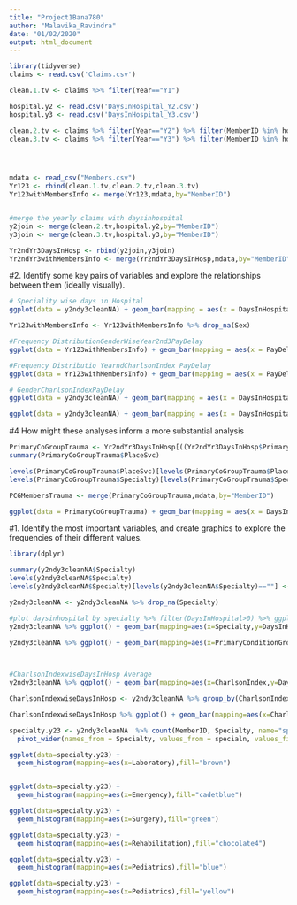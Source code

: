 ---
title: "Project1Bana780"
author: "Malavika_Ravindra"
date: "01/02/2020"
output: html_document
---

```{r message=FALSE, warning=FALSE,include=TRUE}
library(tidyverse)
claims <- read.csv('Claims.csv')

clean.1.tv <- claims %>% filter(Year=="Y1")

hospital.y2 <- read.csv('DaysInHospital_Y2.csv')
hospital.y3 <- read.csv('DaysInHospital_Y3.csv')

clean.2.tv <- claims %>% filter(Year=="Y2") %>% filter(MemberID %in% hospital.y2$MemberID)
clean.3.tv <- claims %>% filter(Year=="Y3") %>% filter(MemberID %in% hospital.y3$MemberID)




mdata <- read_csv("Members.csv")
Yr123 <- rbind(clean.1.tv,clean.2.tv,clean.3.tv)
Yr123withMembersInfo <- merge(Yr123,mdata,by="MemberID")


#merge the yearly claims with daysinhospital
y2join <- merge(clean.2.tv,hospital.y2,by="MemberID")
y3join <- merge(clean.3.tv,hospital.y3,by="MemberID")

Yr2ndYr3DaysInHosp <- rbind(y2join,y3join)
Yr2ndYr3withMembersInfo <- merge(Yr2ndYr3DaysInHosp,mdata,by="MemberID")


```

#2.	Identify some key pairs of variables and explore the relationships between them (ideally visually).
```{r  message=FALSE, warning=FALSE, include=TRUE}
# Speciality wise days in Hospital
ggplot(data = y2ndy3cleanNA) + geom_bar(mapping = aes(x = DaysInHospital),fill="red") + facet_wrap(~ Specialty, nrow = 4)

Yr123withMembersInfo <- Yr123withMembersInfo %>% drop_na(Sex)

#Frequency DistributionGenderWiseYear2nd3PayDelay
ggplot(data = Yr123withMembersInfo) + geom_bar(mapping = aes(x = PayDelay),fill="red") + facet_grid(Year~ Sex)

#Frequency Distributio YearndCharlsonIndex PayDelay
ggplot(data = Yr123withMembersInfo) + geom_bar(mapping = aes(x = PayDelay),fill="green") + ylim(c(0,3000)) + facet_grid(Year~ CharlsonIndex)

# GenderCharlsonIndexPayDelay
ggplot(data = y2ndy3cleanNA) + geom_bar(mapping = aes(x = DaysInHospital),fill="blueviolet") + facet_grid(CharlsonIndex~ Sex)

ggplot(data = y2ndy3cleanNA) + geom_bar(mapping = aes(x = DaysInHospital),fill="blueviolet") + facet_grid(CharlsonIndex~ Sex)
```

#4 How might these analyses inform a more substantial analysis
```{r  message=FALSE, warning=FALSE, include=TRUE}

PrimaryCoGroupTrauma <- Yr2ndYr3DaysInHosp[((Yr2ndYr3DaysInHosp$PrimaryConditionGroup=="TRAUMA") & (Yr2ndYr3DaysInHosp$ProcedureGroup=="SMS")),]
summary(PrimaryCoGroupTrauma$PlaceSvc)

levels(PrimaryCoGroupTrauma$PlaceSvc)[levels(PrimaryCoGroupTrauma$PlaceSvc)==""] <- NA_character_
levels(PrimaryCoGroupTrauma$Specialty)[levels(PrimaryCoGroupTrauma$Specialty)==""] <- NA_character_

PCGMembersTrauma <- merge(PrimaryCoGroupTrauma,mdata,by="MemberID")

ggplot(data = PrimaryCoGroupTrauma) + geom_bar(mapping = aes(x = DaysInHospital),fill="brown") + facet_grid(Specialty~ PlaceSvc)

```




#1.	Identify the most important variables, and create graphics to explore the frequencies of their different values.
```{r  message=FALSE, warning=FALSE, include=TRUE}
library(dplyr)

summary(y2ndy3cleanNA$Specialty)
levels(y2ndy3cleanNA$Specialty)
levels(y2ndy3cleanNA$Specialty)[levels(y2ndy3cleanNA$Specialty)==""] <- NA_character_

y2ndy3cleanNA <- y2ndy3cleanNA %>% drop_na(Specialty)

#plot daysinhospital by specialty %>% filter(DaysInHospital>0) %>% ggplot....can be added
y2ndy3cleanNA %>% ggplot() + geom_bar(mapping=aes(x=Specialty,y=DaysInHospital,fill=Specialty),stat = "summary", fun.y = "mean") + coord_flip()

y2ndy3cleanNA %>% ggplot() + geom_bar(mapping=aes(x=PrimaryConditionGroup,y=DaysInHospital,fill=Specialty),stat = "summary", fun.y = "mean") + coord_flip()

  

#CharlsonIndexwiseDaysInHosp Average
y2ndy3cleanNA %>% ggplot() + geom_bar(mapping=aes(x=CharlsonIndex,y=DaysInHospital,fill=CharlsonIndex),stat = "summary", fun.y = "mean")

CharlsonIndexwiseDaysInHosp <- y2ndy3cleanNA %>% group_by(CharlsonIndex) %>% summarise(TotalDaysInHospital=sum(DaysInHospital))

CharlsonIndexwiseDaysInHosp %>% ggplot() + geom_bar(mapping=aes(x=CharlsonIndex,y=TotalDaysInHospital,fill=CharlsonIndex),stat = "summary", fun.y = "sum")

specialty.y23 <- y2ndy3cleanNA  %>% count(MemberID, Specialty, name="specialn")  %>%
  pivot_wider(names_from = Specialty, values_from = specialn, values_fill = list(n = 0)) 

ggplot(data=specialty.y23) +
  geom_histogram(mapping=aes(x=Laboratory),fill="brown")


ggplot(data=specialty.y23) +
  geom_histogram(mapping=aes(x=Emergency),fill="cadetblue")

ggplot(data=specialty.y23) +
  geom_histogram(mapping=aes(x=Surgery),fill="green")

ggplot(data=specialty.y23) +
  geom_histogram(mapping=aes(x=Rehabilitation),fill="chocolate4")

ggplot(data=specialty.y23) +
  geom_histogram(mapping=aes(x=Pediatrics),fill="blue")

ggplot(data=specialty.y23) +
  geom_histogram(mapping=aes(x=Pediatrics),fill="yellow")

```

